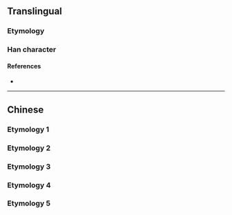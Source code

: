 {{character info/new}}
{{also|咼}}
==Translingual==

===Etymology===
{{Han simp|咼}}

===Han character===
{{Han char|rn=30|rad=口|as=04|sn=7|four=|canj=ROB,XXROB|ids=⿱口内}}

====References====
* {{Han ref|kx=0181.191|hdz=10589.040|uh=5459|ud=21593}}

----

==Chinese==
===Etymology 1===
{{zh-see|咼}}
===Etymology 2===
{{zh-see|渦|ss}}
===Etymology 3===
{{zh-see|媧|ss}}
===Etymology 4===
{{zh-see|窩|ss}}
===Etymology 5===
{{zh-see|萵|ss}}